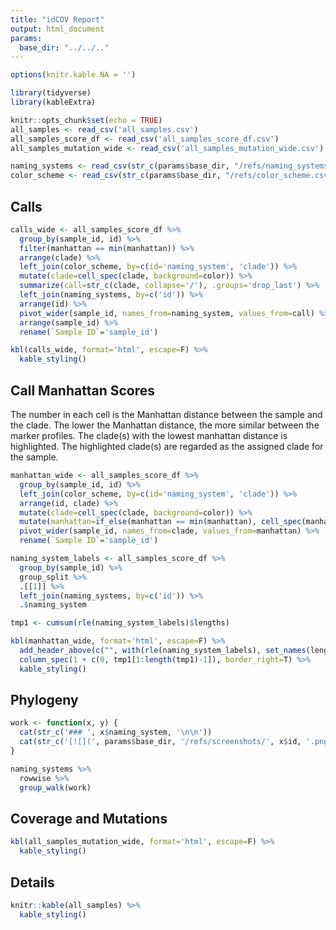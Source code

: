 ```yaml
---
title: "idCOV Report"
output: html_document
params:
  base_dir: "../../.."
---
```


```r
options(knitr.kable.NA = '')

library(tidyverse)
library(kableExtra)

knitr::opts_chunk$set(echo = TRUE)
all_samples <- read_csv('all_samples.csv')
all_samples_score_df <- read_csv('all_samples_score_df.csv')
all_samples_mutation_wide <- read_csv('all_samples_mutation_wide.csv')

naming_systems <- read_csv(str_c(params$base_dir, "/refs/naming_systems.csv"))
color_scheme <- read_csv(str_c(params$base_dir, "/refs/color_scheme.csv"))
```

## Calls

```r
calls_wide <- all_samples_score_df %>%
  group_by(sample_id, id) %>%
  filter(manhattan == min(manhattan)) %>%
  arrange(clade) %>%
  left_join(color_scheme, by=c(id='naming_system', 'clade')) %>%
  mutate(clade=cell_spec(clade, background=color)) %>%
  summarize(call=str_c(clade, collapse='/'), .groups='drop_last') %>%
  left_join(naming_systems, by=c('id')) %>%
  arrange(id) %>%
  pivot_wider(sample_id, names_from=naming_system, values_from=call) %>%
  arrange(sample_id) %>%
  rename(`Sample ID`='sample_id')

kbl(calls_wide, format='html', escape=F) %>%
  kable_styling()
```

## Call Manhattan Scores

The number in each cell is the Manhattan distance between the sample and the clade. The lower the Manhattan distance, the more similar between the marker profiles.
The clade(s) with the lowest manhattan distance is highlighted. The highlighted clade(s) are regarded as the assigned clade for the sample.

```r
manhattan_wide <- all_samples_score_df %>%
  group_by(sample_id, id) %>%
  left_join(color_scheme, by=c(id='naming_system', 'clade')) %>%
  arrange(id, clade) %>%
  mutate(clade=cell_spec(clade, background=color)) %>%
  mutate(manhattan=if_else(manhattan == min(manhattan), cell_spec(manhattan, background='#ffcccc'), as.character(manhattan))) %>%
  pivot_wider(sample_id, names_from=clade, values_from=manhattan) %>%
  rename(`Sample ID`='sample_id')

naming_system_labels <- all_samples_score_df %>%
  group_by(sample_id) %>%
  group_split %>%
  .[[1]] %>%
  left_join(naming_systems, by=c('id')) %>%
  .$naming_system

tmp1 <- cumsum(rle(naming_system_labels)$lengths)

kbl(manhattan_wide, format='html', escape=F) %>%
  add_header_above(c("", with(rle(naming_system_labels), set_names(lengths, values)))) %>%
  column_spec(1 + c(0, tmp1[1:length(tmp1)-1]), border_right=T) %>%
  kable_styling()
```

## Phylogeny

```r
work <- function(x, y) {
  cat(str_c('### ', x$naming_system, '\n\n'))
  cat(str_c('[![](', params$base_dir, '/refs/screenshots/', x$id, '.png)](', x$link_to_nextstrain, ')', '\n\n'))
}

naming_systems %>%
  rowwise %>%
  group_walk(work)
```

## Coverage and Mutations

```r
kbl(all_samples_mutation_wide, format='html', escape=F) %>%
  kable_styling()
```

## Details

```r
knitr::kable(all_samples) %>%
  kable_styling()
```

